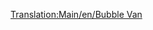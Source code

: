 [[Translation:Main/en/Bubble Van]]{{en/-}}{{Template:Vagoni/It
|Picture=[[File:en/Bubblevan.png]]
|Name=Vagone bollicine
|NormalCost=€ 2.226
|NormalWeight=21 / 22 t
|NormalCapacity=20 bollicine
|MonoCost="
|MonoWeight="
|MonoCapacity=25 bollicine
|MagCost="
|MagWeight="
|MagCapacity=27 bollicine
|Description=Un vagone a forma di gabbia usato per trasportare le bollicine dai generatori alle fabbriche di bibite frizzanti nel Toyland. Come le bolle siano caricate e scaricate riuscendo a non farle saltare via è ancora un mistero. 
}}